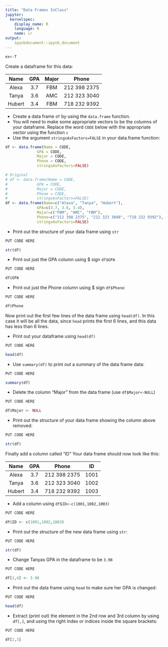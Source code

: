 ```yaml
---
title: "Data Frames InClass"
jupyter:
  kernelspec:
    display_name: R
    language: R
    name: ir
output:
    ipynbdocument::ipynb_document
---
```

```r
ex<-T
```

Create a dataframe for this data:

|  Name  |  GPA | Major |  Phone    |
|:------:|:----:|:---:|:------------:|
| Alexa |  3.7 | FBM | 212 398 2375 |
| Tanya |  3.6 | AMC | 212 323 3040 |
| Hubert |  3.4 | FBM | 718 232 9392 |

- Create a data frame `df` by using the `data.frame` function. 
- You will need to make some appropriate vectors to be the columns of your dataframe. Replace the word `CODE` below with the appropriate vector using the function `c` 
- Use the argument `stringsAsFactors=FALSE` in your data.frame function:

```r
df <- data.frame(Name = CODE,
			  GPA = CODE,
			  Major = CODE,
			  Phone = CODE,
			  stringsAsFactors=FALSE)
```
```r
# Original
# df <- data.frame(Name = CODE,
# 			  GPA = CODE,
# 			  Major = CODE,
# 			  Phone = CODE,
# 			  stringsAsFactors=FALSE)
df <- data.frame(Name=c("Alexa", "Tanya", "Hubert"),
			  GPA=c(3.7, 3.6, 3.4),
			  Major=c("FBM", "AMC", "FBM"),
			  Phone=c("212 398 2375", "212 323 3040", "718 232 9392"),
			  stringsAsFactors=FALSE)
```

- Print out the structure of your data frame using `str`

```r
PUT CODE HERE
```
```r
str(df)
```

- Print out just the GPA column using $ sign `df$GPA`  

```r
PUT CODE HERE
```
```r
df$GPA
```


- Print out just the Phone column using $ sign `df$Phone`:  

```r
PUT CODE HERE
```
```r
df$Phone
```
Now print out the first few lines of the data frame using `head(df)`. In this case it will be all the data, since `head` prints the first 6 lines, and this data has less than 6 lines.

- Print out your dataframe using `head(df)`

```r
PUT CODE HERE
```
```r
head(df)
```

- Use `summary(df)` to print out a summary of the data frame data:

```r
PUT CODE HERE
```
```r
summary(df)
```

- Delete the column "Major" from the data frame (use `df$Major<-NULL`)

```r
PUT CODE HERE
```
```r
df$Major <- NULL
```

- Print out the structure of your data frame showing the column above removed: 

```r
PUT CODE HERE
```
```r
str(df)
```

Finally add a column called "ID" 
Your data frame should now look like this:  

|  Name  |  GPA |  Phone       | ID  |
|:------:|:----:|:------------:|:---:|
| Alexa |  3.7 | 212 398 2375 | 1001 |
| Tanya |  3.6 | 212 323 3040 | 1002 |
| Hubert |  3.4 | 718 232 9392 | 1003 |


- Add a column using `df$ID<-c(1001,1002,1003)`

```r
PUT CODE HERE
```
```r
df$ID <- c(1001,1002,1003)
```

- Print out the structure of the new data frame using `str`:

```r
PUT CODE HERE
```
```r
str(df)
```

- Change Tanyas GPA in the dataframe to be `3.98`

```r
PUT CODE HERE
```
```r
df[2,4] <- 3.98
```

- Print out the data frame using `head` to make sure her GPA is changed:

```r
PUT CODE HERE
```
```r
head(df)
```

- Extract (print out) the element in the 2nd row and 3rd column by using `df[,]`, and using the right index or indices inside the square brackets: 

```r
PUT CODE HERE
```
```r
df[2,3]
```
